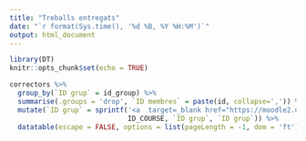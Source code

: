 ```yaml
---
title: "Treballs entregats"
date: "`r format(Sys.time(), '%d %B, %Y %H:%M')`"
output: html_document
---
```


```r
library(DT)
knitr::opts_chunk$set(echo = TRUE)
```

```r
correctors %>%
  group_by(`ID grup` = id_group) %>%
  summarise(.groups = 'drop', `ID membres` = paste(id, collapse=',')) %>%
  mutate(`ID grup` = sprintf('<a  target=_blank href="https://moodle2.udg.edu/pluginfile.php/%s/mod_folder/content/0/treball_%s.pdf">%s</a>', 
                             ID_COURSE, `ID grup`, `ID grup`)) %>%
  datatable(escape = FALSE, options = list(pageLength = -1, dom = 'ft'))
```
